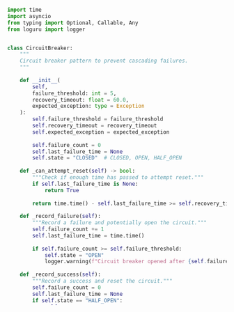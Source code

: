 ```python showLineNumbers title="circuit_breaker.py"

import time
import asyncio
from typing import Optional, Callable, Any
from loguru import logger


class CircuitBreaker:
    """
    Circuit breaker pattern to prevent cascading failures.
    """
    
    def __init__(
        self,
        failure_threshold: int = 5,
        recovery_timeout: float = 60.0,
        expected_exception: type = Exception
    ):
        self.failure_threshold = failure_threshold
        self.recovery_timeout = recovery_timeout
        self.expected_exception = expected_exception
        
        self.failure_count = 0
        self.last_failure_time = None
        self.state = "CLOSED"  # CLOSED, OPEN, HALF_OPEN
        
    def _can_attempt_reset(self) -> bool:
        """Check if enough time has passed to attempt reset."""
        if self.last_failure_time is None:
            return True
        
        return time.time() - self.last_failure_time >= self.recovery_timeout
    
    def _record_failure(self):
        """Record a failure and potentially open the circuit."""
        self.failure_count += 1
        self.last_failure_time = time.time()
        
        if self.failure_count >= self.failure_threshold:
            self.state = "OPEN"
            logger.warning(f"Circuit breaker opened after {self.failure_count} failures")
    
    def _record_success(self):
        """Record a success and reset the circuit."""
        self.failure_count = 0
        self.last_failure_time = None
        if self.state == "HALF_OPEN":
            self.state = "CLOSED"
            logger.info("Circuit breaker closed after successful request")
    
    async def call(self, func: Callable, *args, **kwargs) -> Any:
        """
        Execute a function with circuit breaker protection.
        
        Args:
            func: The function to execute
            *args: Arguments for the function
            **kwargs: Keyword arguments for the function
            
        Returns:
            The result of the function call
            
        Raises:
            Exception: If the circuit is open or the function fails
        """
        if self.state == "OPEN":
            if self._can_attempt_reset():
                self.state = "HALF_OPEN"
                logger.info("Circuit breaker attempting half-open state")
            else:
                raise Exception(f"Circuit breaker is OPEN. Last failure: {self.last_failure_time}")
        
        try:
            result = await func(*args, **kwargs)
            self._record_success()
            return result
            
        except self.expected_exception as e:
            self._record_failure()
            raise e
    
    def get_state(self) -> str:
        """Get the current state of the circuit breaker."""
        return self.state
    
    def get_failure_count(self) -> int:
        """Get the current failure count."""
        return self.failure_count 

```
